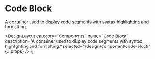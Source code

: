 
# Code Block

A container used to display code segments with syntax highlighting and formatting.

  <DesignLayout
    category="Components"
    name="Code Block"
    description="A container used to display code segments with syntax highlighting and formatting."
    selected="/design/component/code-block"
    {...props}
  />
);
